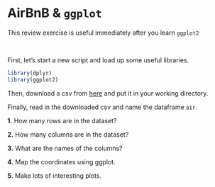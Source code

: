 # AirBnB & `ggplot`  

This review exercise is useful immediately after you learn `ggplot2` 

&nbsp;  

First, let's start a new script and load up some useful libraries.

```r
library(dplyr)
library(ggplot2)
```

Then, download a csv from [here](https://drive.google.com/file/d/1vAdkM-UOliPeDAMqZ-6VHbvN_KZyQve9/view?usp=sharing) and put it in your working directory.

Finally, read in the downloaded csv and name the dataframe `air`.

**1.** How many rows are in the dataset?

**2.** How many columns are in the dataset?

**3.** What are the names of the columns?

**4.** Map the coordinates using ggplot.

**5.** Make lots of interesting plots.
